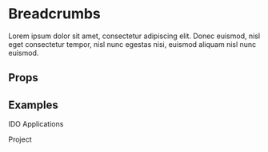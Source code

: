 

<Meta title="Atoms/Breadcrumbs" component={Breadcrumbs} />

# Breadcrumbs

Lorem ipsum dolor sit amet, consectetur adipiscing elit. Donec euismod, nisl
eget consectetur tempor, nisl nunc egestas nisi, euismod aliquam nisl nunc
euismod.

## Props

<Props of={Breadcrumbs} />

## Examples

<Preview>
	<Story name="TWO LAYERED">
		<Breadcrumbs>
			<p>IDO Applications</p>
			<p>Project</p>
		</Breadcrumbs>
	</Story>
</Preview>
